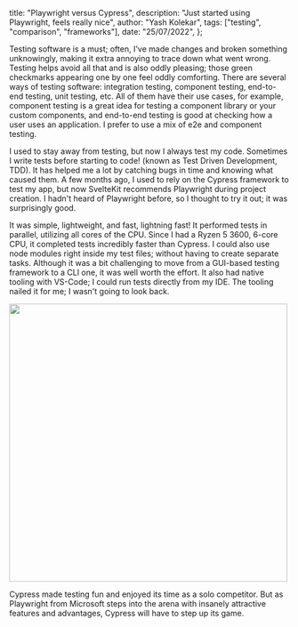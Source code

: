   title: "Playwright versus Cypress",
  description: "Just started using Playwright, feels really nice",
  author: "Yash Kolekar",
  tags: ["testing", "comparison", "frameworks"],
  date: "25/07/2022",
};

<BlogHeader title={metadata.title} tags={metadata.tags} />

Testing software is a must; often, I've made changes and broken something unknowingly, making it extra annoying to trace
down what went wrong. Testing helps avoid all that and is also oddly pleasing; those green checkmarks appearing one by
one feel oddly comforting. There are several ways of testing software: integration testing, component testing, end-to-end
testing, unit testing, etc. All of them have their use cases, for example, component testing is a great idea for testing
a component library or your custom components, and end-to-end testing is good at checking how a user uses an application.
I prefer to use a mix of e2e and component testing.

I used to stay away from testing, but now I always test my code. Sometimes I write tests before starting to code! (known
as Test Driven Development, TDD). It has helped me a lot by catching bugs in time and knowing what caused them. A few months
ago, I used to rely on the Cypress framework to test my app, but now SvelteKit recommends Playwright during project creation.
I hadn't heard of Playwright before, so I thought to try it out; it was surprisingly good.

It was simple, lightweight, and fast, lightning fast! It performed tests in parallel, utilizing all cores of the CPU. Since
I had a Ryzen 5 3600, 6-core CPU, it completed tests incredibly faster than Cypress. I could also use node modules right
inside my test files; without having to create separate tasks. Although it was a bit challenging to move from a GUI-based
testing framework to a CLI one, it was well worth the effort. It also had native tooling with VS-Code; I could run tests
directly from my IDE. The tooling nailed it for me; I wasn't going to look back.

<div className="flex w-full justify-center my-2 border">
  <img src="/blogs/testing.png" width="500" />
</div>

Cypress made testing fun and enjoyed its time as a solo competitor. But as Playwright from Microsoft steps into the arena with
insanely attractive features and advantages, Cypress will have to step up its game.
